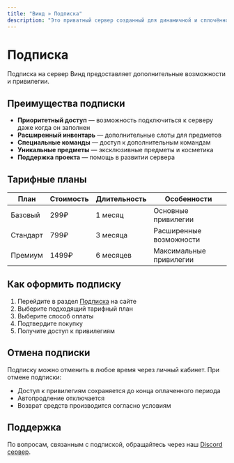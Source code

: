 ```yaml
---
title: "Винд » Подписка"
description: "Это приватный сервер созданный для динамичной и cплoчённой игры людей."
---
```


# Подписка

Подписка на сервер Винд предоставляет дополнительные возможности и привилегии.

## Преимущества подписки

- **Приоритетный доступ** — возможность подключиться к серверу даже когда он заполнен
- **Расширенный инвентарь** — дополнительные слоты для предметов
- **Специальные команды** — доступ к дополнительным командам
- **Уникальные предметы** — эксклюзивные предметы и косметика
- **Поддержка проекта** — помощь в развитии сервера

## Тарифные планы

| План | Стоимость | Длительность | Особенности |
|------|-----------|--------------|-------------|
| Базовый | 299₽ | 1 месяц | Основные привилегии |
| Стандарт | 799₽ | 3 месяца | Расширенные возможности |
| Премиум | 1499₽ | 6 месяцев | Максимальные привилегии |

## Как оформить подписку

1. Перейдите в раздел [Подписка](/subscription) на сайте
2. Выберите подходящий тарифный план
3. Выберите способ оплаты
4. Подтвердите покупку
5. Получите доступ к привилегиям

## Отмена подписки

Подписку можно отменить в любое время через личный кабинет. При отмене подписки:

- Доступ к привилегиям сохраняется до конца оплаченного периода
- Автопродление отключается
- Возврат средств производится согласно условиям

## Поддержка

По вопросам, связанным с подпиской, обращайтесь через наш [Discord сервер](https://discord.gg/VyaU5wvRMV). 